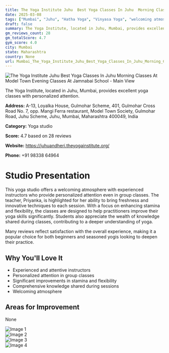 ```yaml
---
title: The Yoga Institute Juhu  Best Yoga Classes In Juhu  Morning Classes At Model Town Evening Classes At Jamnabai School
date: 2025-03-08
tags: ["Mumbai", "Juhu", "Hatha Yoga", "Vinyasa Yoga", "welcoming atmosphere", "personalized instruction", "Mumbai"]  
draft: false
summary: The Yoga Institute, located in Juhu, Mumbai, provides excellent yoga classes with personalized attention.
gm_reviews_count: 28
gm_totalScore: 4.7
gym_score: 4.0
city: Mumbai
state: Maharashtra
country: None
url: Mumbai_The_Yoga_Institute_Juhu_Best_Yoga_Classes_In_Juhu_Morning_Classes_At_Model_Town_Evening_Classes_At_Jamnabai_School
---
```


<div className="aspect-[16/9] relative my-8">
  <img 
    src="https://lh5.googleusercontent.com/p/AF1QipNFrtWnsNByiqB5mENHon72EpGfw_qhMeo1phkF=w1920-h1080-k-no"
    alt="The Yoga Institute Juhu  Best Yoga Classes In Juhu  Morning Classes At Model Town Evening Classes At Jamnabai School - Main View"
    className="object-cover absolute inset-0 w-full h-full rounded-lg"
  />
</div>

The Yoga Institute, located in Juhu, Mumbai, provides excellent yoga classes with personalized attention.

**Address:** A-13, Loyalka House, Gulmohar Scheme, 401, Gulmohar Cross Road No. 7, opp. Mangi Ferra restaurant, Model Town Society, Gulmohar Road, Juhu Scheme, Juhu, Mumbai, Maharashtra 400049, India

**Category:** Yoga studio

**Score:** 4.7 based on 28 reviews

**Website:** https://juhuandheri.theyogainstitute.org/

**Phone:** +91 98338 64964

# Studio Presentation

This yoga studio offers a welcoming atmosphere with experienced instructors who provide personalized attention even in group classes. The teacher, Priyanka, is highlighted for her ability to bring freshness and innovative techniques to each session. With a focus on enhancing stamina and flexibility, the classes are designed to help practitioners improve their yoga skills significantly. Students also appreciate the wealth of knowledge shared during classes, contributing to a deeper understanding of yoga.

Many reviews reflect satisfaction with the overall experience, making it a popular choice for both beginners and seasoned yogis looking to deepen their practice.

## Why You'll Love It

- Experienced and attentive instructors
- Personalized attention in group classes
- Significant improvements in stamina and flexibility
- Comprehensive knowledge shared during sessions
- Welcoming atmosphere

## Areas for Improvement

None

<div className="grid grid-cols-1 xl:grid-cols-2 gap-4 my-8">
<div className="aspect-[4/3] relative"><img src="https://lh5.googleusercontent.com/p/AF1QipOuVnbWa4cx9zrRqfEMejo2i-6F3qa1JXUbn8D7=w1920-h1080-k-no" alt="Image 1" className="object-cover absolute inset-0 w-full h-full rounded-lg" /></div>
<div className="aspect-[4/3] relative"><img src="https://lh5.googleusercontent.com/p/AF1QipP3nNqQ0NaYJLWSUTllCWNH2iIHYhr7DYCuSczN=w1920-h1080-k-no" alt="Image 2" className="object-cover absolute inset-0 w-full h-full rounded-lg" /></div>
<div className="aspect-[4/3] relative"><img src="https://lh5.googleusercontent.com/p/AF1QipNV-TAOMAcz9JokoxZCMbEyjYJ-wJxfXZHDgX2y=w1920-h1080-k-no" alt="Image 3" className="object-cover absolute inset-0 w-full h-full rounded-lg" /></div>
<div className="aspect-[4/3] relative"><img src="https://lh5.googleusercontent.com/p/AF1QipMPEVlwDDd2uyRY1ijb2iz3QsNiuszS7QcpvtM2=w1920-h1080-k-no" alt="Image 4" className="object-cover absolute inset-0 w-full h-full rounded-lg" /></div>
</div>